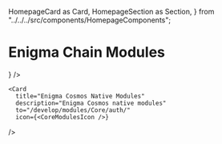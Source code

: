   HomepageCard as Card,
  HomepageSection as Section,
} from "../../../src/components/HomepageComponents";


# Enigma Chain Modules

<Section title="Read all about Enigma Chain or dive straight into the code with guides" id="web-sdks" hasSubSections >
  <Section>
    <Card
      title="Enigma Modules"
      description="The native building blocks of Enigma"
      to="/develop/modules/Enigma/auction/"
      icon={<DistributedIcon />}
    />
         
    <Card
      title="Enigma Cosmos Native Modules"
      description="Enigma Cosmos native modules"
      to="/develop/modules/Core/auth/"
      icon={<CoreModulesIcon />}
   />    
  </Section>
</Section>